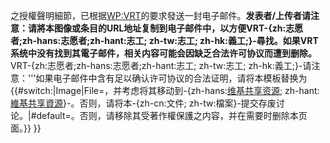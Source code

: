 {{mbox
|type=style
|image=[[File:Ambox_outdated_serious.svg|64px]]
|text='''本{{#switch:{{NAMESPACE}}|Image|File=-{zh-cn:文件; zh-tw:檔案}-|文本}}之授權聲明細節，已根据[[WP:VRT]]的要求發送一封电子邮件。'''
发表者/上传者请注意：请將本图像或条目的URL地址复制到电子邮件中，以方便VRT-{zh:志愿者;zh-hans:志愿者;zh-hant:志工; zh-tw:志工; zh-hk:義工;}-尋找。如果VRT系统中没有找到其電子邮件，相关内容可能会因缺乏合法许可协议而遭到删除。<br />
'''VRT-{zh:志愿者;zh-hans:志愿者;zh-hant:志工; zh-tw:志工; zh-hk:義工;}-请注意：'''如果电子邮件中含有足以确认许可协议的合法证明，请将本模板替换为{{tl|PermissionVRT|id<nowiki>=</nowiki>ticket#}}{{#switch:{{NAMESPACE}}|Image|File=，并考虑将其移动到-{zh-hans:[[Commons:首页|维基共享资源]]; zh-hant:[[Commons:首頁|維基共享資源]]}-。否则，请将本-{zh-cn:文件; zh-tw:檔案}-提交存废讨论。|#default=。否则，请移除其受著作權保護之内容，并在需要时删除本页面。}}
}}<includeonly>{{{category|[[Category:有待VRT确认授权的内容]]}}}</includeonly><noinclude>

{{documentation}}
</noinclude>